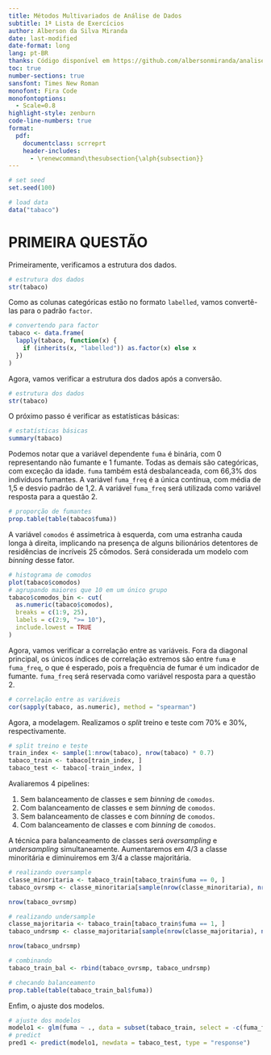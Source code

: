 ```yaml
---
title: Métodos Multivariados de Análise de Dados
subtitle: 1ª Lista de Exercícios
author: Alberson da Silva Miranda
date: last-modified
date-format: long
lang: pt-BR
thanks: Código disponível em https://github.com/albersonmiranda/analise_multivariada.
toc: true
number-sections: true
sansfont: Times New Roman 
monofont: Fira Code
monofontoptions:
  - Scale=0.8
highlight-style: zenburn
code-line-numbers: true
format:
  pdf:
    documentclass: scrreprt
    header-includes: 
      - \renewcommand\thesubsection{\alph{subsection}}
---
```


```r
# set seed
set.seed(100)

# load data
data("tabaco")
```

# PRIMEIRA QUESTÃO

Primeiramente, verificamos a estrutura dos dados.

```r
# estrutura dos dados
str(tabaco)
```

Como as colunas categóricas estão no formato `labelled`, vamos convertê-las para o padrão `factor`.

```r
# convertendo para factor
tabaco <- data.frame(
  lapply(tabaco, function(x) {
    if (inherits(x, "labelled")) as.factor(x) else x
  })
)
```

Agora, vamos verificar a estrutura dos dados após a conversão.

```r
# estrutura dos dados
str(tabaco)
```

O próximo passo é verificar as estatísticas básicas:

```r
# estatísticas básicas
summary(tabaco)
```

Podemos notar que a variável dependente `fuma` é binária, com 0 representando não fumante e 1 fumante. Todas as demais são categóricas, com exceção da idade. `fuma` também está desbalanceada, com 66,3% dos indivíduos fumantes. A variável `fuma_freq` é a única contínua, com média de 1,5 e desvio padrão de 1,2. A variável `fuma_freq` será utilizada como variável resposta para a questão 2.

```r
# proporção de fumantes
prop.table(table(tabaco$fuma))
```

A variável `comodos` é assimetrica à esquerda, com uma estranha cauda longa à direita, implicando na presença de alguns bilionários detentores de residências de incríveis 25 cômodos. Será considerada um modelo com *binning* desse fator.

```r
# histograma de comodos
plot(tabaco$comodos)
# agrupando maiores que 10 em um único grupo
tabaco$comodos_bin <- cut(
  as.numeric(tabaco$comodos),
  breaks = c(1:9, 25),
  labels = c(2:9, ">= 10"),
  include.lowest = TRUE
)
```

Agora, vamos verificar a correlação entre as variáveis. Fora da diagonal principal, os únicos índices de correlação extremos são entre `fuma` e `fuma_freq`, o que é esperado, pois a frequência de fumar é um indicador de fumante. `fuma_freq` será reservada como variável resposta para a questão 2.

```r
# correlação entre as variáveis
cor(sapply(tabaco, as.numeric), method = "spearman")
```

Agora, a modelagem. Realizamos o *split* treino e teste com 70% e 30%, respectivamente.

```r
# split treino e teste
train_index <- sample(1:nrow(tabaco), nrow(tabaco) * 0.7)
tabaco_train <- tabaco[train_index, ]
tabaco_test <- tabaco[-train_index, ]
```

Avaliaremos 4 pipelines:

1. Sem balanceamento de classes e sem *binning* de `comodos`.
2. Com balanceamento de classes e sem *binning* de `comodos`.
3. Sem balanceamento de classes e com *binning* de `comodos`.
4. Com balanceamento de classes e com *binning* de `comodos`.

A técnica para balanceamento de classes será *oversampling* e *undersampling* simultaneamente. Aumentaremos em 4/3 a classe minoritária e diminuiremos em 3/4 a classe majoritária.

```r
# realizando oversample
classe_minoritaria <- tabaco_train[tabaco_train$fuma == 0, ]
tabaco_ovrsmp <- classe_minoritaria[sample(nrow(classe_minoritaria), nrow(classe_minoritaria) * 4/3, replace = TRUE), ]

nrow(tabaco_ovrsmp)

# realizando undersample
classe_majoritaria <- tabaco_train[tabaco_train$fuma == 1, ]
tabaco_undrsmp <- classe_majoritaria[sample(nrow(classe_majoritaria), nrow(classe_majoritaria) * 3/4, replace = FALSE), ]

nrow(tabaco_undrsmp)

# combinando
tabaco_train_bal <- rbind(tabaco_ovrsmp, tabaco_undrsmp)

# checando balanceamento
prop.table(table(tabaco_train_bal$fuma))
```

Enfim, o ajuste dos modelos.

```r
# ajuste dos modelos
modelo1 <- glm(fuma ~ ., data = subset(tabaco_train, select = -c(fuma_freq, comodos_bin)), family = binomial) 
# predict
pred1 <- predict(modelo1, newdata = tabaco_test, type = "response")
```